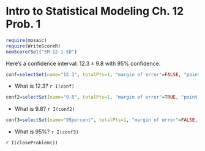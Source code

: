 Intro to Statistical Modeling Ch. 12 Prob. 1
========================================================
```r
require(mosaic)
require(WriteScoreR)
newScorerSet("SM-12-1-SD")
```
Here's a confidence interval: $12.3 \pm 9.8$ with 95% confidence.

```r
conf=selectSet(name="12.3", totalPts=1, "margin of error"=FALSE, "point estimate"=TRUE, "standard error"=FALSE, "confidence level"=FALSE, "confidence interval"=FALSE)
```
* What is 12.3? `r I(conf)`

```r
conf2=selectSet(name="9.8", totalPts=1, "margin of error"=TRUE, "point estimate"=FALSE, "standard error"=FALSE, "confidence level"=FALSE, "confidence interval"=FALSE)
```
* What is 9.8? `r I(conf2)`

```r
conf3=selectSet(name="95percent", totalPts=1, "margin of error"=FALSE, "point estimate"=FALSE, "standard error"=FALSE, "confidence level"=TRUE, "confidence interval"=FALSE)
```
* What is 95%? `r I(conf3)`


`r I(closeProblem())`
